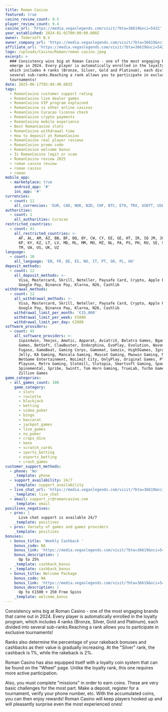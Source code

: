 ```yaml
---
title: Roman Casino
featured: true
casino_review_count: 9.5
player_review_count: 9.4
casino_url: 'https://media.vegaslegends.com/visit/?bta=36619&nci=5422'
year_established: 2024-01-01T00:00:00.000Z
owner: Tedersoft B.V
owner_company_url: 'https://media.vegaslegends.com/visit/?bta=36619&nci=5422'
affiliate_url: 'https://media.vegaslegends.com/visit/?bta=36619&nci=5422'
logo: /uploads/Casino/Roman/roman casino.jpeg
excerpt: >
  ### Consistency wins big at Roman Casino - one of the most engaging brands to
  emerge in 2024. Every player is automatically enrolled in the loyalty program,
  which includes 4 ranks (Bronze, Silver, Gold and Platinum), each divided into
  several sub-ranks.Reaching a rank allows you to participate in exclusive
  tournaments!
date: 2025-06-17T05:04:40.603Z
tags:
  - RomanCasino customer support rating
  - RomanCasino live dealer games
  - RomanCasino VIP program explained
  - RomanCasino vs other online casinos
  - RomanCasino Curacao license check
  - RomanCasino crypto payments
  - RomanCasino mobile experience
  - Best RomanCasino slots
  - RomanCasino withdrawal time
  - How to deposit at RomanCasino
  - RomanCasino real player reviews
  - RomanCasino promo code
  - RomanCasino welcome bonus
  - Is RomanCasino legit or scam
  - RomanCasino review 2025
  - roman casino review
  - roman casino
  - roman
mobile_app:
  - marketplace: true
    android_app: '#'
    ios_app: '#'
currencies:
  - count: 11
    all_currencies: 'EUR, CAD, NOK, NZD, CHF, BTC, ETH, TRX, USDTT, USDTE, AUD'
authorities:
  - count: 1
    all_authorities: Curacao
restricted_countries:
  - count: 41
    all_restricted_countries: >-
      AF, AL, AM, AZ, BB, BF, BQ, BY, CW, CY, EE, GE, HT, IR, IQ JM, JO, KG, KH,
      KP, KY, KZ, LT, LV, MD, ML, MM, MO, MZ, NL, PA, PS, PH, RU, SE, SX, TJ,
      TM, UA, US, UK, UZ
language:
  - count: 10
    all_language: 'EN, FR, DE, ES, NO, IT, PT, GR, PL, HU'
deposit_methods:
  - count: 12
    all_deposit_methods: >-
      Visa, Mastercard, Skrill, Neteller, Paysafe Card, Crypto, Apple Pay,
      Google Pay, Binance Pay, Klarna, N26, Cashlib
withdrawal_methods:
  - count: 12
    all_withdrawal_methods: >-
      Visa, Mastercard, Skrill, Neteller, Paysafe Card, Crypto, Apple Pay,
      Google Pay, Binance Pay, Klarna, N26, Cashlib
    withdrawal_limit_per_month: '€15,000'
    withdrawal_limit_per_week: €5000
    withdrawal_limit_per_day: €2000
software_providers:
  - count: 45
    all_software_providers: >-
      1spin4win, 7mojos, Amatic, Apparat, AviatriX, Belatra Games, Bgaming, BNG
      Games, BetSoft, ClawBuster, Endorphina, EvoPlay, Evolution, Novomatic,
      Fugaso, GameBeat, Gaming Corps, Gamomat, Gamzix, High5Games, Igrosoft,
      Jelly, KA Gaming, Mancala Gaming, Mascot Gaming, Maxwin Gaming, MGA Games,
      NetGame Entertainment, NoLimit City, OnlyPlay, Original Games, Platipus,
      Playson, Retro Gaming, Slotmill, Slotopia, Smartsoft Gaming, Spadegaming,
      Spinomental, Spribe, Swintt, Tom Horn Gaming, TrueLab, Turbo Games,
      Zillion Games
game_categories:
  - all_games_count: 100
    game_category:
      - slots
      - roulette
      - blackjack
      - betting
      - video_poker
      - bingo
      - baccarat
      - jackpot_games
      - live_games
      - no_poker
      - craps_dice
      - keno
      - scratch_cards
      - sports_betting
      - esports_betting
      - crash_games
customer_support_methods:
  - phone: 'No'
    _template: phone
  - support_availability: 24/7
    _template: support_availability
  - live_chat_url: 'https://media.vegaslegends.com/visit/?bta=36619&nci=5422'
    _template: live_chat
  - email: support_cr@romancasino.com
    _template: email
positives_negatives:
  - pros: |
      Live chat support is available 24/7
    _template: positives
  - pros: Variety of games and games providers
    _template: positives
bonuses:
  - bonus_title: 'Weekly Cashback '
    bonus_code: NA
    bonus_link: 'https://media.vegaslegends.com/visit/?bta=36619&nci=5422'
    bonus_description: |
      Up to 25%
    _template: cashback_bonus
  - _template: cashback_bonus
  - bonus_title: Welcome Package
    bonus_code: NA
    bonus_link: 'https://media.vegaslegends.com/visit/?bta=36619&nci=5422'
    bonus_description: |
      Up to €1500 + 250 Free Spins
    _template: welcome_bonus
---
```


Consistency wins big at Roman Casino - one of the most engaging brands that came out in 2024. Every player is automatically enrolled in the loyalty program, which includes 4 ranks (Bronze, Silver, Gold and Platinum), each divided into several sub-ranks.Reaching a rank allows you to participate in exclusive tournaments!

Ranks also determine the percentage of your rakeback bonuses and cashbacks as their value is gradually increasing. At the "Silver" rank, the cashback is 1%, while the rakeback is 2%.

Roman Casino has also equipped itself with a loyalty coin system that can be found on the "Wheel" page. Unlike the loyalty rank, this one requires more active participation.

Also, you must complete "missions" in order to earn coins. These are very basic challenges for the most part. Make a deposit, register for a tournament, verify your phone number, etc. With the accumulated coins, you can then enjoy rewards! Roman Casino will keep players hooked up and will pleasantly surprise even the most experienced ones!
